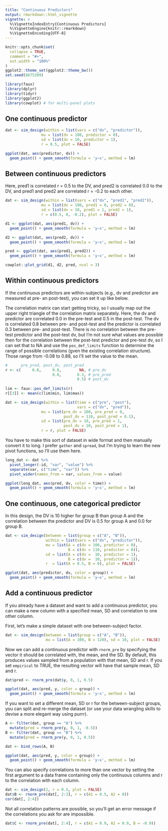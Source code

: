 ```yaml
---
title: "Continuous Predictors"
output: rmarkdown::html_vignette
vignette: >
  %\VignetteIndexEntry{Continuous Predictors}
  %\VignetteEngine{knitr::rmarkdown}
  %\VignetteEncoding{UTF-8}
---
```


```r
knitr::opts_chunk$set(
  collapse = TRUE,
  comment = "#>",
  out.width = "100%"
)
ggplot2::theme_set(ggplot2::theme_bw())
set.seed(8675309)
```

```r
library(faux)
library(dplyr)
library(tidyr)
library(ggplot2)
library(cowplot) # for multi-panel plots
```

## One continuous predictor

```r
dat <- sim_design(within = list(vars = c("dv", "predictor")),
                mu = list(dv = 100, predictor = 0),
                sd = list(dv = 10, predictor = 1),
                r = 0.5, plot = FALSE)
```


```r
ggplot(dat, aes(predictor, dv)) + 
  geom_point() + geom_smooth(formula = 'y~x', method = lm)
```

## Between continuous predictors

Here, pred1 is correlated r = 0.5 to the DV, and pred2 is correlated 0.0 to the DV, and pred1 and pred2 are correlated r = -0.2 to each other.

```r
dat <- sim_design(within = list(vars = c("dv", "pred1", "pred2")),
                mu = list(dv = 100, pred1 = 0, pred2 = 0),
                sd = list(dv = 10, pred1 = 1, pred2 = 1),
                r = c(0.5, 0, -0.2), plot = FALSE)
```


```r
d1 <- ggplot(dat, aes(pred1, dv)) + 
  geom_point() + geom_smooth(formula = 'y~x', method = lm)

d2 <- ggplot(dat, aes(pred2, dv)) + 
  geom_point() + geom_smooth(formula = 'y~x', method = lm)

pred <- ggplot(dat, aes(pred1, pred2)) + 
  geom_point() + geom_smooth(formula = 'y~x', method = lm)

cowplot::plot_grid(d1, d2, pred, ncol = 3)
```

## Within continuous predictors

If the continuous predictors are within-subjects (e.g., dv and predictor are measured at pre- an post-test), you can set it up like below. 

The correlation matrix can start getting tricky, so I usually map out the upper right triangle of the correlation matrix separately. Here, the dv and predictor are correlated 0.0 in the pre-test and 0.5 in the post-test. The dv is correlated 0.8 between pre- and post-test and the predictor is correlated 0.3 between pre- and post-test. There is no correlation between the pre-test predictor and the post-test dv, but I'm not sure what values are possible then for the correlation between the post-test predictor and pre-test dv, so I can set that to NA and use the `pos_def_limits` function to determine the range of possible correlations (gven the existing correlation structure). Those range from -0.08 to 0.88, so I'll set the value to the mean.

```r
#      pre_pred, post_dv, post_pred
r <- c(     0.0,     0.8,        NA, # pre_dv
                     0.0,       0.3, # pre_pred
                                0.5) # post_dv
                                        
lim <- faux::pos_def_limits(r)
r[[3]] <- mean(c(lim$min, lim$max))

dat <- sim_design(within = list(time = c("pre", "post"),
                                vars = c("dv", "pred")),
                mu = list(pre_dv = 100, pre_pred = 0, 
                          post_dv = 110, post_pred = 0.1),
                sd = list(pre_dv = 10, pre_pred = 1,
                          post_dv = 10, post_pred = 1),
                r = r, plot = FALSE)
```

You have to make this sort of dataset in wide format and then manually convert it to long. I prefer `gather` and `spread`, but I'm trying to learn the new pivot functions, so I'll use them here.

```r
long_dat <- dat %>%
  pivot_longer(-id, "var", "value") %>%
  separate(var, c("time", "var")) %>%
  pivot_wider(names_from = var, values_from = value)
```


```r
ggplot(long_dat, aes(pred, dv, color = time)) +
  geom_point() + geom_smooth(formula = 'y~x', method = lm)
```


## One continuous, one categorical predictor

In this design, the DV is 10 higher for group B than group A and the correlation between the predictor and DV is 0.5 for group A and 0.0 for group B.

```r
dat <- sim_design(between = list(group = c("A", "B")),
                  within = list(vars = c("dv", "predictor")),
                  mu = list(A = c(dv = 100, predictor = 0),
                            B = c(dv = 110, predictor = 0)),
                  sd = list(A = c(dv =  10, predictor = 1),
                            B = c(dv =  10, predictor = 1)),
                  r  = list(A = 0.5, B = 0), plot = FALSE)
```


```r
ggplot(dat, aes(predictor, dv, color = group)) + 
  geom_point() + geom_smooth(formula = 'y~x', method = lm)
```


## Add a continuous predictor 

If you already have a dataset and want to add a continuous predictor, you can make a new column with a specified mean, SD and correlation to one other column.

First, let's make a simple dataset with one between-subject factor.

```r
dat <- sim_design(between = list(group = c("A", "B")), 
                  mu = list(A = 100, B = 120), sd = 10, plot = FALSE)
```

Now we can add a continuous predictor with `rnorm_pre` by specifying the vector it should be correlated with, the mean, and the SD. By default, this produces values sampled from a population with that mean, SD and r. If you set `empirical` to TRUE, the resulting vector will have that sample mean, SD and r.

```r
dat$pred <- rnorm_pre(dat$y, 0, 1, 0.5)
```


```r
ggplot(dat, aes(pred, y, color = group)) +
  geom_point() + geom_smooth(formula = 'y~x', method = lm)
```

If you want to set a different mean, SD or r for the between-subject groups, you can split and re-merge the dataset (or use your data wrangling skills to devise a more elegant way using purrr).

```r
A <- filter(dat, group == "A") %>%
  mutate(pred = rnorm_pre(y, 0, 1, -0.5))
B <- filter(dat, group == "B") %>%
  mutate(pred = rnorm_pre(y, 0, 1, 0.5))

dat <- bind_rows(A, B)
```


```r
ggplot(dat, aes(pred, y, color = group)) +
  geom_point() + geom_smooth(formula = 'y~x', method = lm)
```


You can also specify correlations to more than one vector by setting the first argument to a data frame containing only the continuous columns and r to the correlation with each column.

```r
dat <- sim_design(2, r = 0.5, plot = FALSE)
dat$B <- rnorm_pre(dat[, 2:3], r = c(A1 = 0.5, A2 = 0))
cor(dat[, 2:4])
```
Not all correlation patterns are possible, so you'll get an error message if the correlations you ask for are impossible.

```r
dat$C <- rnorm_pre(dat[, 2:4], r = c(A1 = 0.9, A2 = 0.9, B = -0.9))
```
